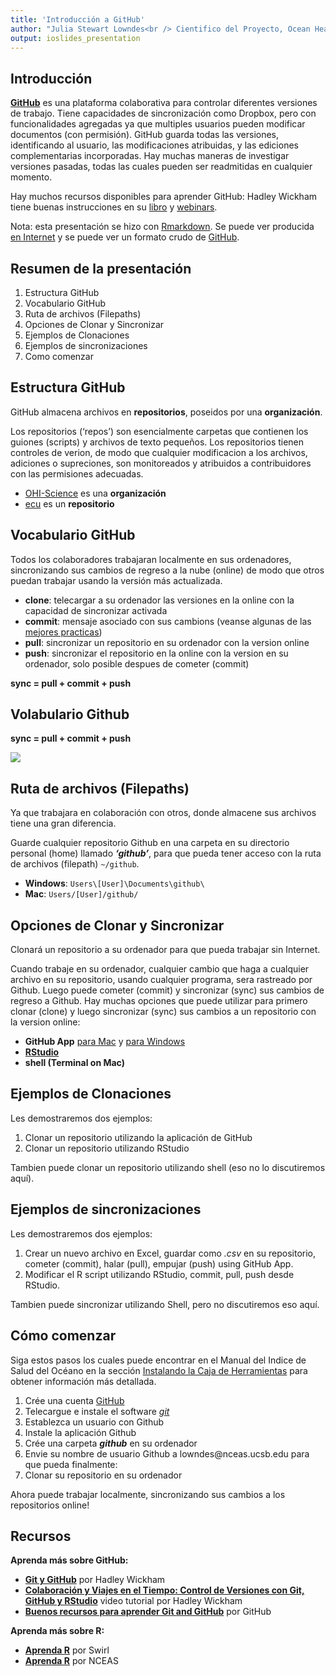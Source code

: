 ```yaml
---
title: 'Introducción a GitHub'
author: "Julia Stewart Lowndes<br /> Cientifico del Proyecto, Ocean Health Index<br /> lowndes@nceas.ucsb.edu"
output: ioslides_presentation
---
```


## Introducción  

[**GitHub**](htpps://github.com) es una plataforma colaborativa para controlar diferentes versiones de trabajo. Tiene capacidades de sincronización como Dropbox, pero con funcionalidades agregadas ya que multiples usuarios pueden modificar documentos (con permisión). GitHub  guarda todas las versiones, identificando al usuario, las modificaciones atribuidas, y las ediciones complementarias incorporadas. Hay muchas maneras de investigar versiones pasadas, todas las cuales pueden ser readmitidas en cualquier momento.

Hay muchos recursos disponibles para aprender GitHub: Hadley Wickham tiene buenas instrucciones en su [libro](http://r-pkgs.had.co.nz/git.html) y [webinars](http://www.rstudio.com/resources/webinars/).

Nota: esta presentación se hizo con [Rmarkdown](http://rmarkdown.rstudio.com/). Se puede ver producida [en Internet](http://htmlpreview.github.io/?https://github.com/OHI-Science/ohimanual/blob/master/tutorials/github_intro/tutorial_github_intro_SPANISH.html#1) y se puede ver un formato crudo de [GitHub](https://github.com/OHI-Science/ohimanual/blob/master/tutorials/github_intro/tutorial_github_intro.rmd).

## Resumen de la presentación

1. Estructura GitHub
2. Vocabulario GitHub
3. Ruta de archivos (Filepaths)
4. Opciones de Clonar y Sincronizar
5. Ejemplos de Clonaciones
6. Ejemplos de sincronizaciones
7. Como comenzar

## Estructura GitHub

GitHub almacena archivos en **repositorios**, poseidos por una **organización**.  

Los repositorios ('repos') son esencialmente carpetas que contienen los guiones (scripts) y archivos de texto pequeños. Los repositorios tienen controles de verion, de modo que cualquier modificacion a los archivos, adiciones o supreciones, son monitoreados y atribuidos a contribuidores con las permisiones adecuadas.

* [OHI-Science](https://github.com/OHI-Science) es una **organización**
* [ecu](https://github.com/OHI-Science/ecu/) es un **repositorio**

## Vocabulario GitHub

Todos los colaboradores trabajaran localmente en sus ordenadores, sincronizando sus cambios de regreso a la nube (online) de modo que otros puedan trabajar usando la versión más actualizada.

* **clone**: telecargar a su ordenador las versiones en la online con la capacidad de sincronizar activada
* **commit**: mensaje asociado con sus cambions (veanse algunas de las [mejores practicas](http://r-pkgs.had.co.nz/git.html#commit-best-practices))
* **pull**: sincronizar un repositorio en su ordenador con la version online
* **push**: sincronizar el repositorio en la online con la version en su ordenador, solo posible despues de cometer (commit) 

**sync = pull + commit + push**


## Volabulario Github

**sync = pull + commit + push**

![](./clone_push_pull.png)


## Ruta de archivos (Filepaths)

Ya que trabajara en colaboración con otros, donde almacene sus archivos tiene una gran diferencia. 

Guarde cualquier repositorio Github en una carpeta en su directorio personal (home) llamado ***'github'***, para que pueda tener acceso con la ruta de archivos (filepath) `~/github`. 

* **Windows**: `Users\[User]\Documents\github\`
* **Mac**: `Users/[User]/github/`


## Opciones de Clonar y Sincronizar

Clonará un repositorio a su ordenador para que pueda trabajar sin Internet.

Cuando trabaje en su ordenador, cualquier cambio que haga a cualquier archivo en su repositorio, usando cualquier programa, sera rastreado por Github. Luego puede cometer (commit) y sincronizar (sync) sus cambios de regreso a Github. Hay muchas opciones que puede utilizar para primero clonar (clone) y luego sincronizar (sync) sus cambios a un repositorio con la version online:

* **GitHub App** [para Mac](https://mac.github.com/) y [para Windows](https://windows.github.com/)
* [**RStudio**](www.rstudio.com)
* **shell (Terminal on Mac)**
 
## Ejemplos de Clonaciones

Les demostraremos dos ejemplos: 

1. Clonar un repositorio utilizando la aplicación de GitHub  
2. Clonar un repositorio utilizando RStudio

Tambien puede clonar un repositorio utilizando shell (eso no lo discutiremos aquí).

## Ejemplos de sincronizaciones

Les demostraremos dos ejemplos: 

1. Crear un nuevo archivo en Excel, guardar como *.csv* en su repositorio, cometer (commit), halar (pull), empujar (push) using GitHub App.  
2. Modificar el R script utilizando RStudio, commit, pull, push desde RStudio.

Tambien puede sincronizar utilizando Shell, pero no discutiremos eso aquí.

## Cómo comenzar

Siga estos pasos los cuales puede encontrar en el Manual del Indice de Salud del Océano en la sección [Instalando la Caja de Herramientas](http://ohi-science.org/manual/#installing-the-toolbox) para obtener información más detallada. 

1. Crée una cuenta [GitHub](http://github.com) 
2. Telecargue e instale el software [*git*](http://git-scm.com/downloads)
3. Establezca un usuario con Github
4. Instale la aplicación Github
5. Crée una carpeta  ***github*** en su ordenador
5. Envie su nombre de usuario Github a lowndes@nceas.ucsb.edu para que pueda finalmente: 
6. Clonar su repositorio en su ordenador

Ahora puede trabajar localmente, sincronizando sus cambios a los repositorios online!

## Recursos

**Aprenda más sobre GitHub:**

* [**Git y GitHub**](http://r-pkgs.had.co.nz/git.html) por Hadley Wickham
* [**Colaboración y Viajes en el Tiempo: Control de Versiones con Git, GitHub y RStudio**](http://www.rstudio.com/resources/webinars/) video tutorial por Hadley Wickham
* [**Buenos recursos para aprender Git and GitHub**](https://help.github.com/articles/good-resources-for-learning-git-and-github/) por GitHub

**Aprenda más sobre R:**

* [**Aprenda R** ](http://swirlstats.com/) por Swirl
* [**Aprenda R**](https://www.nceas.ucsb.edu/scicomp/software/r) por NCEAS


